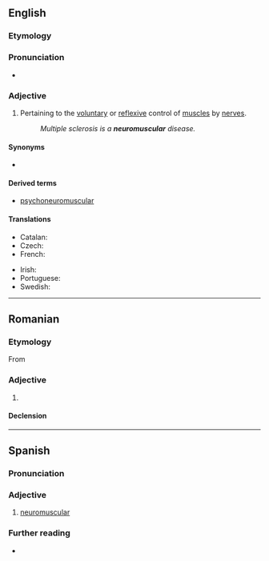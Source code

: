 ==English==

===Etymology===
{{prefix|en|neuro|muscular}}

===Pronunciation===
* {{rhymes|en|ʌskjʊlə(ɹ)}}

===Adjective===
{{en-adj|-}}

# {{lb|en|anatomy}} Pertaining to the [[voluntary]] or [[reflex]]ive control of [[muscle]]s by [[nerve]]s.
#: ''Multiple sclerosis is a '''neuromuscular''' disease.''

====Synonyms====
* {{l|en|myoneural}}

====Derived terms====
* [[psychoneuromuscular]]

====Translations====
{{trans-top|pertaining to the voluntary control of muscles by nerves}}
* Catalan: {{t|ca|neuromuscular}}
* Czech: {{t|cs|nervosvalový}}
* French: {{t+|fr|neuromusculaire}}
{{trans-mid}}
* Irish: {{t|ga|néarmhatánach}}
* Portuguese: {{t|pt|neuromuscular}}
* Swedish: {{t+|sv|neuromuskulär}}
{{trans-bottom}}

----

==Romanian==

===Etymology===
From {{bor|ro|fr|neuromusculaire}}

===Adjective===
{{ro-adj}}

# {{l|en|neuromuscular}}

====Declension====
{{ro-decl-adj}}

----

==Spanish==

===Pronunciation===
{{es-IPA}}

===Adjective===
{{es-adj}}

# [[#English|neuromuscular]]

===Further reading===
* {{R:DRAE}}